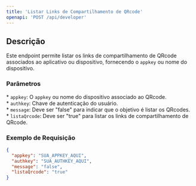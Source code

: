 ```yaml
---
title: 'Listar Links de Compartilhamento de QRcode'
openapi: 'POST /api/developer'
---
```


## Descrição

Este endpoint permite listar os links de compartilhamento de QRcode associados ao aplicativo ou dispositivo, fornecendo o `appkey` ou nome do dispositivo.

### Parâmetros

\* `appkey`: O `appkey` ou nome do dispositivo associado ao QRcode.  
\* `authkey`: Chave de autenticação do usuário.  
\* `message`: Deve ser "false" para indicar que o objetivo é listar os QRcodes.  
\* `listaQrcode`: Deve ser "true" para listar os links de compartilhamento de QRcode.

### Exemplo de Requisição

```json
{
  "appkey": "SUA_APPKEY_AQUI",
  "authkey": "SUA_AUTHKEY_AQUI",
  "message": "false",
  "listaQrcode": "true"
}
